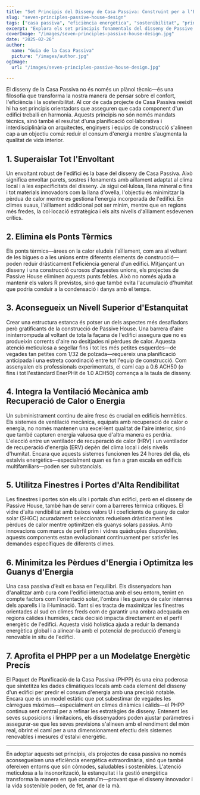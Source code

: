 ```yaml
---
title: "Set Principis del Disseny de Casa Passiva: Construint per a l'Eficiència i el Confort"
slug: "seven-principles-passive-house-design"
tags: ["casa passiva", "eficiència energètica", "sostenibilitat", "principis de disseny"]
excerpt: "Explora els set principis fonamentals del disseny de Passive House que asseguren una superior eficiència energètica, una qualitat de l'aire interior excepcional i un confort durador en cada clima."
coverImage: "/images/seven-principles-passive-house-design.jpg"
date: "2025-02-26"
author:
  name: "Guia de la Casa Passiva"
  picture: "/images/author.jpg"
ogImage:
  url: "/images/seven-principles-passive-house-design.jpg"

---
```

El disseny de la Casa Passiva no és només un plànol tècnic—és una filosofia que transforma la nostra manera de pensar sobre el confort, l'eficiència i la sostenibilitat. Al cor de cada projecte de Casa Passiva reeixit hi ha set principis orientadors que asseguren que cada component d'un edifici treballi en harmonia. Aquests principis no són només mandats tècnics, sinó també el resultat d'una planificació col·laborativa i interdisciplinària on arquitectes, enginyers i equips de construcció s'alineen cap a un objectiu comú: reduir el consum d'energia mentre s'augmenta la qualitat de vida interior.

## 1. Superaislar Tot l'Envoltant

Un envoltant robust de l'edifici és la base del disseny de Casa Passiva. Això significa envoltar parets, sostres i fonaments amb aïllament adaptat al clima local i a les especificitats del disseny. Ja sigui cel·lulosa, llana mineral o fins i tot materials innovadors com la llana d'ovella, l'objectiu és minimitzar la pèrdua de calor mentre es gestiona l'energia incorporada de l'edifici. En climes suaus, l'aïllament addicional pot ser mínim, mentre que en regions més fredes, la col·locació estratègica i els alts nivells d'aïllament esdevenen crítics.
## 2. Elimina els Ponts Tèrmics

Els ponts tèrmics—àrees on la calor eludeix l'aïllament, com ara al voltant de les bigues o a les unions entre diferents elements de construcció—poden reduir dràsticament l'eficiència general d'un edifici. Mitjançant un disseny i una construcció curosos d'aquestes unions, els projectes de Passive House eliminen aquests punts febles. Això no només ajuda a mantenir els valors R previstos, sinó que també evita l'acumulació d'humitat que podria conduir a la condensació i danys amb el temps.

## 3. Aconsegueix un Nivell Superior d'Estanquitat

Crear una estructura estanca és potser un dels aspectes més desafiadors però gratificants de la construcció de Passive House. Una barrera d'aire ininterrompuda al voltant de tota la façana de l'edifici assegura que no es produeixin corrents d'aire no desitjades ni pèrdues de calor. Aquesta atenció meticulosa a segellar fins i tot les més petites esquerdes—de vegades tan petites com 1/32 de polzada—requereix una planificació anticipada i una estreta coordinació entre tot l'equip de construcció. Com assenyalen els professionals experimentats, el camí cap a 0.6 ACH50 (o fins i tot l'estàndard EnerPHit de 1.0 ACH50) comença a la taula de disseny.
## 4. Integra la Ventilació Mecànica amb Recuperació de Calor o Energia

Un subministrament continu de aire fresc és crucial en edificis hermètics. Els sistemes de ventilació mecànica, equipats amb recuperació de calor o energia, no només mantenen una excel·lent qualitat de l'aire interior, sinó que també capturen energia valuosa que d'altra manera es perdria. L'elecció entre un ventilador de recuperació de calor (HRV) i un ventilador de recuperació d'energia (ERV) depèn del clima local i dels nivells d'humitat. Encara que aquests sistemes funcionen les 24 hores del dia, els estalvis energètics—especialment quan es fan a gran escala en edificis multifamiliars—poden ser substancials.

## 5. Utilitza Finestres i Portes d'Alta Rendibilitat

Les finestres i portes són els ulls i portals d'un edifici, però en el disseny de Passive House, també han de servir com a barreres tèrmica crítiques. El vidre d'alta rendibilitat amb baixos valors U i coeficients de guany de calor solar (SHGC) acuradament seleccionats redueixen dràsticament les pèrdues de calor mentre optimitzen els guanys solars passius. Amb innovacions com marcs de perfil prim i vidres quàdruples disponibles, aquests components estan evolucionant contínuament per satisfer les demandes específiques de diferents climes.
## 6. Minimitza les Pèrdues d'Energia i Optimitza les Guanys d'Energia

Una casa passiva d'èxit es basa en l'equilibri. Els dissenyadors han d'analitzar amb cura com l'edifici interactua amb el seu entorn, tenint en compte factors com l'orientació solar, l'ombra i les guanys de calor internes dels aparells i la il·luminació. Tant si es tracta de maximitzar les finestres orientades al sud en climes freds com de garantir una ombra adequada en regions càlides i humides, cada decisió impacta directament en el perfil energètic de l'edifici. Aquesta visió holística ajuda a reduir la demanda energètica global i a alinear-la amb el potencial de producció d'energia renovable in situ de l'edifici.

## 7. Aprofita el PHPP per a un Modelatge Energètic Precís

El Paquet de Planificació de la Casa Passiva (PHPP) és una eina poderosa que sintetitza les dades climàtiques locals amb cada element del disseny d'un edifici per predir el consum d'energia amb una precisió notable. Encara que és un model estàtic que pot subestimar de vegades les càrregues màximes—especialment en climes dinàmics i càlids—el PHPP continua sent central per a refinar les estratègies de disseny. Entenent les seves suposicions i limitacions, els dissenyadors poden ajustar paràmetres i assegurar-se que les seves previsions s'alineen amb el rendiment del món real, obrint el camí per a una dimensionament efectiu dels sistemes renovables i mesures d'estalvi energètic.

---

En adoptar aquests set principis, els projectes de casa passiva no només aconsegueixen una eficiència energètica extraordinària, sinó que també ofereixen entorns que són còmodes, saludables i sostenibles. L'atenció meticulosa a la insonorització, la estanquitat i la gestió energètica transforma la manera en què construïm—provant que el disseny innovador i la vida sostenible poden, de fet, anar de la mà.
